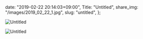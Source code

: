   date: "2019-02-22 20:14:03+09:00",
  Title: "Untitled",
  share_img: "/images/2019_02_22_1.jpg",
  slug: "untitled",
};

![Untitled](/images/2019_02_22_1.jpg)

![Untitled](/images/2019_02_22_2.jpg)
